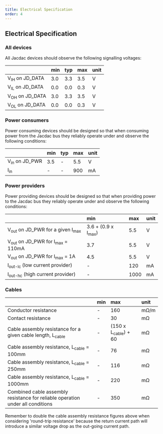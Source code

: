 ```yaml
---
title: Electrical Specification
order: 4
---
```


## Electrical Specification

### All devices

All Jacdac devices should observe the following signalling voltages:

| | min | typ | max | unit |
| :-- | :-- | :-- | :-- | :-- |
| V<sub>IH</sub> on JD_DATA | 3.0 | 3.3 | 3.5 | V |
| V<sub>IL</sub> on JD_DATA | 0.0 | 0.0 | 0.3 | V |
| V<sub>OH</sub> on JD_DATA | 3.0 | 3.3 | 3.5 | V |
| V<sub>OL</sub> on JD_DATA | 0.0 | 0.0 | 0.3 | V |


### Power consumers

Power consuming devices should be designed so that when consuming power from the Jacdac bus they reliably operate under and observe the following conditions:

| | min | typ | max | unit |
| :-- | :-- | :-- | :-- | :-- |
| V<sub>in</sub> on JD_PWR | 3.5 | - | 5.5 | V | 
| I<sub>in</sub> | - | - | 900 | mA |

### Power providers

Power providing devices should be designed so that when providing power to the Jacdac bus they reliably operate under and observe the following conditions:

| | min | max | unit |
| :-- | :-- | :-- | :-- |
| V<sub>out</sub> on JD_PWR for a given I<sub>max</sub> | 3.6 + (0.9 x I<sub>max</sub>) | 5.5 | V | 
| V<sub>out</sub> on JD_PWR for I<sub>max</sub> = 110mA | 3.7 | 5.5 | V | 
|  V<sub>out</sub> on JD_PWR for I<sub>max</sub> = 1A | 4.5 | 5.5 | V | 
| I<sub>out-lc</sub> (low current provider) | - | 120 | mA |
| I<sub>out-hc</sub>  (high current provider) | - | 1000 | mA |

### Cables
| | min | max | unit |
| :-- | :-- | :-- | :-- |
| Conductor resistance | - | 160 | mΩ/m |
| Contact resistance | - | 30 | mΩ |
| Cable assembly resistance for a given cable length, L<sub>cable</sub> | - | (150 x L<sub>cable</sub>) + 60 | mΩ |
| Cable assembly resistance, L<sub>cable</sub> = 100mm| - | 76 | mΩ |
| Cable assembly resistance, L<sub>cable</sub> = 250mm| - | 116 | mΩ |
| Cable assembly resistance, L<sub>cable</sub> = 1000mm| - | 220 | mΩ |
| Combined cable assembly resistance for reliable operation under all conditions | - | 350 | mΩ |

Remember to double the cable assembly resistance figures above when considering 'round-trip resistance' because the return current path will introduce a similar voltage drop as the out-going current path.


